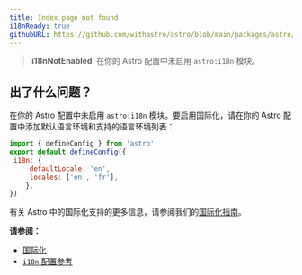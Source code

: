 ```yaml
---
title: Index page not found.
i18nReady: true
githubURL: https://github.com/withastro/astro/blob/main/packages/astro/src/core/errors/errors-data.ts
---
```

> **i18nNotEnabled**: 在你的 Astro 配置中未启用 `astro:i18n` 模块。
## 出了什么问题？
在你的 Astro 配置中未启用 `astro:i18n` 模块。要启用国际化，请在你的 Astro 配置中添加默认语言环境和支持的语言环境列表：
```js
import { defineConfig } from 'astro'
export default defineConfig({
 i18n: {
	 defaultLocale: 'en',
	 locales: ['en', 'fr'],
	},
})
```

有关 Astro 中的国际化支持的更多信息，请参阅我们的[国际化指南](/zh-cn/guides/internationalization/)。

**请参阅：**
-  [国际化](/zh-cn/guides/internationalization/)
-  [`i18n` 配置参考](/zh-cn/reference/configuration-reference/#i18n)
